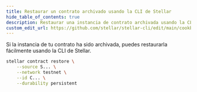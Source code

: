 ```yaml
---
title: Restaurar un contrato archivado usando la CLI de Stellar
hide_table_of_contents: true
description: Restaurar una instancia de contrato archivada usando la CLI de Stellar
custom_edit_url: https://github.com/stellar/stellar-cli/edit/main/cookbook/restore-contract-instance.mdx
---
```


Si la instancia de tu contrato ha sido archivada, puedes restaurarla fácilmente usando la CLI de Stellar.

```bash
stellar contract restore \
    --source S... \
    --network testnet \
    --id C... \
    --durability persistent
```
